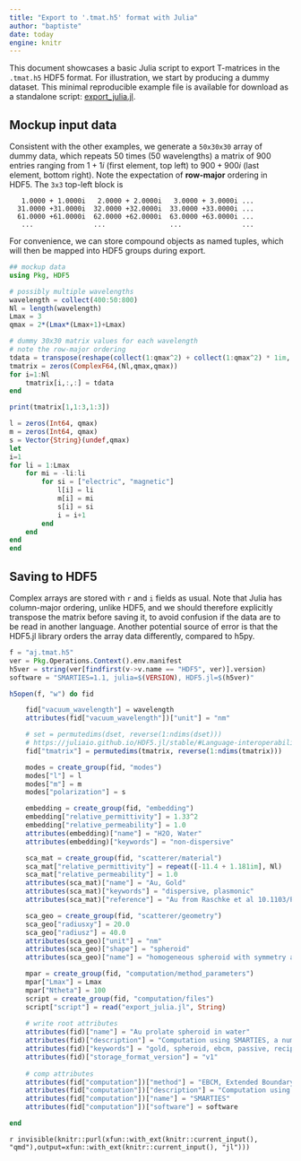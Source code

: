 ```yaml
---
title: "Export to '.tmat.h5' format with Julia"
author: "baptiste"
date: today
engine: knitr
---
```


This document showcases a basic Julia script to export T-matrices in the `.tmat.h5` HDF5 format. For illustration, we start by producing a dummy dataset. This minimal reproducible example file is available for download as a standalone script: [export_julia.jl](export_julia.jl).

## Mockup input data

Consistent with the other examples, we generate a `50x30x30` array of dummy data, which repeats 50 times (50 wavelengths) a matrix of 900 entries ranging from $1+1i$ (first element, top left) to $900 + 900i$ (last element, bottom right). Note the expectation of **row-major** ordering in HDF5. The `3x3` top-left block is

```
   1.0000 + 1.0000i   2.0000 + 2.0000i   3.0000 + 3.0000i ...
  31.0000 +31.0000i  32.0000 +32.0000i  33.0000 +33.0000i ...
  61.0000 +61.0000i  62.0000 +62.0000i  63.0000 +63.0000i ...
   ...               ...                ...               ...
```

For convenience, we can store compound objects as named tuples, which will then be mapped into HDF5 groups during export. 

```julia
## mockup data
using Pkg, HDF5

# possibly multiple wavelengths
wavelength = collect(400:50:800)
Nl = length(wavelength)
Lmax = 3
qmax = 2*(Lmax*(Lmax+1)+Lmax)

# dummy 30x30 matrix values for each wavelength
# note the row-major ordering
tdata = transpose(reshape(collect(1:qmax^2) + collect(1:qmax^2) * 1im, (qmax,qmax)))
tmatrix = zeros(ComplexF64,(Nl,qmax,qmax))
for i=1:Nl
    tmatrix[i,:,:] = tdata
end

print(tmatrix[1,1:3,1:3])

l = zeros(Int64, qmax)
m = zeros(Int64, qmax)
s = Vector{String}(undef,qmax)
let
i=1
for li = 1:Lmax
    for mi = -li:li
        for si = ["electric", "magnetic"]
            l[i] = li
            m[i] = mi
            s[i] = si
            i = i+1
        end
    end
end
end

```


## Saving to HDF5

Complex arrays are stored with `r` and `i` fields as usual. Note that Julia has column-major ordering, unlike HDF5, and we should therefore explicitly transpose the matrix before saving it, to avoid confusion if the data are to be read in another language. Another potential source of error is that the HDF5.jl library orders the array data differently, compared to h5py.

```julia
f = "aj.tmat.h5"
ver = Pkg.Operations.Context().env.manifest
h5ver = string(ver[findfirst(v->v.name == "HDF5", ver)].version)
software = "SMARTIES=1.1, julia=$(VERSION), HDF5.jl=$(h5ver)"

h5open(f, "w") do fid

    fid["vacuum_wavelength"] = wavelength
    attributes(fid["vacuum_wavelength"])["unit"] = "nm"

    # set = permutedims(dset, reverse(1:ndims(dset)))
    # https://juliaio.github.io/HDF5.jl/stable/#Language-interoperability-with-row-and-column-major-order-arrays
    fid["tmatrix"] = permutedims(tmatrix, reverse(1:ndims(tmatrix)))

    modes = create_group(fid, "modes") 
    modes["l"] = l
    modes["m"] = m
    modes["polarization"] = s

    embedding = create_group(fid, "embedding") 
    embedding["relative_permittivity"] = 1.33^2
    embedding["relative_permeability"] = 1.0
    attributes(embedding)["name"] = "H2O, Water"
    attributes(embedding)["keywords"] = "non-dispersive"

    sca_mat = create_group(fid, "scatterer/material") 
    sca_mat["relative_permittivity"] = repeat([-11.4 + 1.181im], Nl)
    sca_mat["relative_permeability"] = 1.0
    attributes(sca_mat)["name"] = "Au, Gold"
    attributes(sca_mat)["keywords"] = "dispersive, plasmonic"
    attributes(sca_mat)["reference"] = "Au from Raschke et al 10.1103/PhysRevB.86.235147"

    sca_geo = create_group(fid, "scatterer/geometry") 
    sca_geo["radiusxy"] = 20.0
    sca_geo["radiusz"] = 40.0
    attributes(sca_geo)["unit"] = "nm"
    attributes(sca_geo)["shape"] = "spheroid"
    attributes(sca_geo)["name"] = "homogeneous spheroid with symmetry axis z"

    mpar = create_group(fid, "computation/method_parameters") 
    mpar["Lmax"] = Lmax
    mpar["Ntheta"] = 100
    script = create_group(fid, "computation/files") 
    script["script"] = read("export_julia.jl", String)
    
    # write root attributes
    attributes(fid)["name"] = "Au prolate spheroid in water"
    attributes(fid)["description"] = "Computation using SMARTIES, a numerically robust EBCM implementation for spheroids"
    attributes(fid)["keywords"] = "gold, spheroid, ebcm, passive, reciprocal, czinfinity, mirrorxyz"    
    attributes(fid)["storage_format_version"] = "v1"
    
    # comp attributes
    attributes(fid["computation"])["method"] = "EBCM, Extended Boundary Condition Method"
    attributes(fid["computation"])["description"] = "Computation using SMARTIES, a numerically robust EBCM implementation for spheroids"
    attributes(fid["computation"])["name"] = "SMARTIES"
    attributes(fid["computation"])["software"] = software

end

```


<!-- export the code into standalone file -->
`r invisible(knitr::purl(xfun::with_ext(knitr::current_input(), "qmd"),output=xfun::with_ext(knitr::current_input(), "jl")))`


